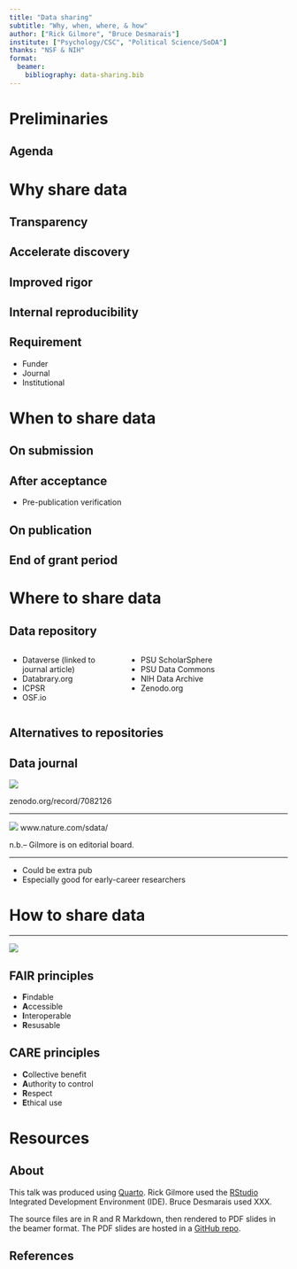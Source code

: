 ```yaml
---
title: "Data sharing"
subtitle: "Why, when, where, & how"
author: ["Rick Gilmore", "Bruce Desmarais"]
institute: ["Psychology/CSC", "Political Science/SoDA"]
thanks: "NSF & NIH"
format: 
  beamer:
    bibliography: data-sharing.bib
---
```


# Preliminaries

## Agenda

# Why share data

## Transparency

## Accelerate discovery

## Improved rigor

## Internal reproducibility

## Requirement

- Funder
- Journal
- Institutional

# When to share data

## On submission

## After acceptance

- Pre-publication verification

## On publication

## End of grant period

# Where to share data

## Data repository

:::: {.columns}

::: {.column width="40%"}

- Dataverse (linked to journal article)
- Databrary.org
- ICPSR
- OSF.io

:::

::: {.column width="60%"}

- PSU ScholarSphere
- PSU Data Commons
- NIH Data Archive
- Zenodo.org

:::

::::

## Alternatives to repositories

## Data journal

![](img/data-journals-list-zenodo.png) 

zenodo.org/record/7082126

---

![](img/nature-sci-data-home-page.png)
www.nature.com/sdata/

n.b.-- Gilmore is on editorial board.

---

- Could be extra pub
- Especially good for early-career researchers

# How to share data

---

![](https://imgs.xkcd.com/comics/norm_normal_file_format.png)

## FAIR principles

- **F**indable
- **A**ccessible
- **I**nteroperable
- **R**esusable

\cite{Wilkinson2016-qr}
<!-- [Wilkinson et al., 2018](http://dx.doi.org/10.1038/sdata.2016.18) -->

## CARE principles

- **C**ollective benefit
- **A**uthority to control
- **R**espect
- **E**thical use

\cite{Carroll2021-cr}
<!-- [Carroll et al., 2021](http://dx.doi.org/10.1038/s41597-021-00892-0) -->

# Resources

## About

This talk was produced using [Quarto](https://quarto.org).
Rick Gilmore used the [RStudio](https://posit.co/products/open-source/rstudio/)
Integrated Development Environment (IDE).
Bruce Desmarais used XXX.

The source files are in R and R Markdown, then rendered to PDF slides in the beamer format. 
The PDF slides are hosted in a [GitHub repo](https://github.com/penn-state-open-science/bootcamp-2023-data-sharing).

## References
